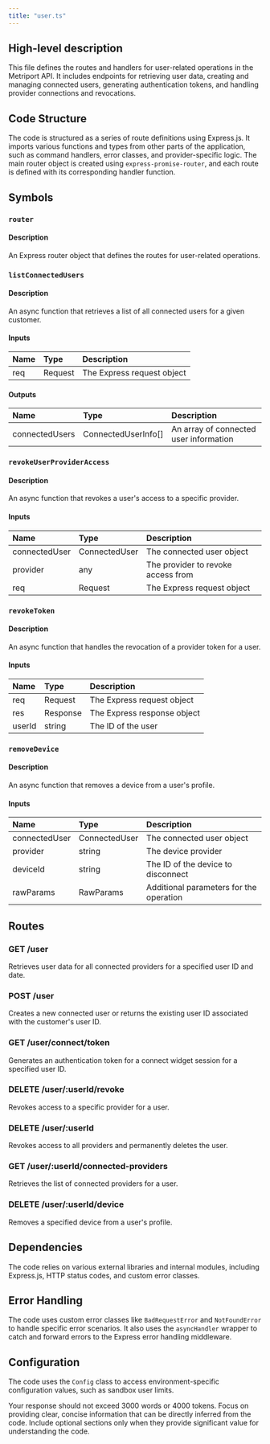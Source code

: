 ```yaml
---
title: "user.ts"
---
```


## High-level description
This file defines the routes and handlers for user-related operations in the Metriport API. It includes endpoints for retrieving user data, creating and managing connected users, generating authentication tokens, and handling provider connections and revocations.

## Code Structure
The code is structured as a series of route definitions using Express.js. It imports various functions and types from other parts of the application, such as command handlers, error classes, and provider-specific logic. The main router object is created using `express-promise-router`, and each route is defined with its corresponding handler function.

## Symbols

### `router`
#### Description
An Express router object that defines the routes for user-related operations.

### `listConnectedUsers`
#### Description
An async function that retrieves a list of all connected users for a given customer.

#### Inputs
| Name | Type | Description |
|:-----|:-----|:------------|
| req | Request | The Express request object |

#### Outputs
| Name | Type | Description |
|:-----|:-----|:------------|
| connectedUsers | ConnectedUserInfo[] | An array of connected user information |

### `revokeUserProviderAccess`
#### Description
An async function that revokes a user's access to a specific provider.

#### Inputs
| Name | Type | Description |
|:-----|:-----|:------------|
| connectedUser | ConnectedUser | The connected user object |
| provider | any | The provider to revoke access from |
| req | Request | The Express request object |

### `revokeToken`
#### Description
An async function that handles the revocation of a provider token for a user.

#### Inputs
| Name | Type | Description |
|:-----|:-----|:------------|
| req | Request | The Express request object |
| res | Response | The Express response object |
| userId | string | The ID of the user |

### `removeDevice`
#### Description
An async function that removes a device from a user's profile.

#### Inputs
| Name | Type | Description |
|:-----|:-----|:------------|
| connectedUser | ConnectedUser | The connected user object |
| provider | string | The device provider |
| deviceId | string | The ID of the device to disconnect |
| rawParams | RawParams | Additional parameters for the operation |

## Routes

### GET /user
Retrieves user data for all connected providers for a specified user ID and date.

### POST /user
Creates a new connected user or returns the existing user ID associated with the customer's user ID.

### GET /user/connect/token
Generates an authentication token for a connect widget session for a specified user ID.

### DELETE /user/:userId/revoke
Revokes access to a specific provider for a user.

### DELETE /user/:userId
Revokes access to all providers and permanently deletes the user.

### GET /user/:userId/connected-providers
Retrieves the list of connected providers for a user.

### DELETE /user/:userId/device
Removes a specified device from a user's profile.

## Dependencies
The code relies on various external libraries and internal modules, including Express.js, HTTP status codes, and custom error classes.

## Error Handling
The code uses custom error classes like `BadRequestError` and `NotFoundError` to handle specific error scenarios. It also uses the `asyncHandler` wrapper to catch and forward errors to the Express error handling middleware.

## Configuration
The code uses the `Config` class to access environment-specific configuration values, such as sandbox user limits.

Your response should not exceed 3000 words or 4000 tokens. Focus on providing clear, concise information that can be directly inferred from the code. Include optional sections only when they provide significant value for understanding the code.